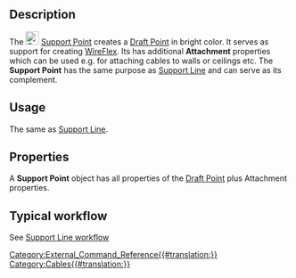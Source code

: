 <languages/>

{{Docnav
|[[Cables_Material|Material]]
|[[Cables_SupportLine|Support Line]]
|[[Cables_Workbench|Cables]]
|IconL=Cables_Material.svg
|IconR=Cables_SupportLine.svg
|IconC=Cables_workbench_icon.svg
}}

{{GuiCommand
|Name=Cables SupportPoint
|MenuLocation=Cable Support → Support Point
|Workbenches=[[Cables_Workbench|Cables]]
|Shortcut=
|Version=1.0
|SeeAlso=[[Cables_Cable|Cables Cable]], [[Cables_CableBox|Cables CableBox]], [[Cables_SupportLine|Cables SupportLine]]
}}

==Description==

The [[Image:Cables_SupportPoint.svg|24px]] [[Cables_SupportPoint|Support Point]] creates a [[Draft_Point|Draft Point]] in bright color. It serves as support for creating [[Cables_WireFlex|WireFlex]]. Its has additional '''Attachment''' properties which can be used e.g. for attaching cables to walls or ceilings etc. The '''Support Point''' has the same purpose as [[Cables_SupportLine|Support Line]] and can serve as its complement.

==Usage==

The same as [[Cables_SupportLine|Support Line]].

==Properties==

A '''Support Point''' object has all properties of the [[Draft_Point#Properties|Draft Point]] plus Attachment properties.

==Typical workflow==

See [[Cables_SupportLine#Typical workflow|Support Line workflow]]


{{Docnav
|[[Cables_Material|Material]]
|[[Cables_SupportLine|Support Line]]
|[[Cables_Workbench|Cables]]
|IconL=Cables_Material.svg
|IconR=Cables_SupportLine.svg
|IconC=Cables_workbench_icon.svg
}}

[[Category:External_Command_Reference{{#translation:}}]]
[[Category:Cables{{#translation:}}]]